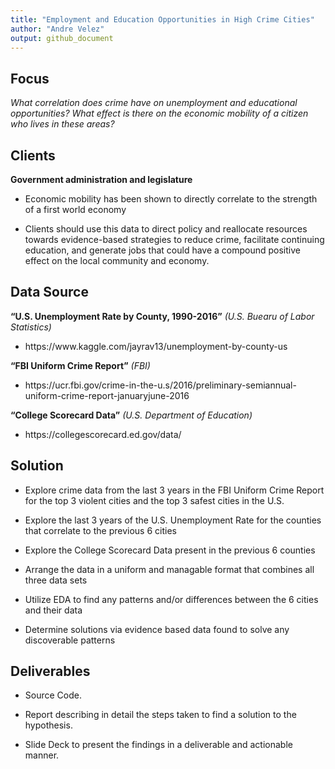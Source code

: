 ```yaml
---
title: "Employment and Education Opportunities in High Crime Cities"
author: "Andre Velez"
output: github_document
---
```


## __Focus__
_What correlation does crime have on unemployment and educational opportunities? What effect is there on the economic mobility of a citizen who lives in these areas?_ 


## __Clients__

__Government administration and legislature__

* Economic mobility has been shown to directly correlate to the strength of a first world economy

* Clients should use this data to direct policy and reallocate resources towards evidence-based strategies to reduce crime, facilitate continuing education, and generate jobs that could have a compound positive effect on the local community and economy.


## __Data Source__

__"U.S. Unemployment Rate by County, 1990-2016"__ _(U.S. Buearu of Labor Statistics)_ 

* https://www.kaggle.com/jayrav13/unemployment-by-county-us

__"FBI Uniform Crime Report"__ _(FBI)_

* https://ucr.fbi.gov/crime-in-the-u.s/2016/preliminary-semiannual-uniform-crime-report-januaryjune-2016

__"College Scorecard Data"__ _(U.S. Department of Education)_

* https://collegescorecard.ed.gov/data/


## __Solution__

* Explore crime data from the last 3 years in the FBI Uniform Crime Report for the top 3 violent cities and the top 3 safest cities in the U.S.

* Explore the last 3 years of the U.S. Unemployment Rate for the counties that correlate to the previous 6 cities

* Explore the College Scorecard Data present in the previous 6 counties

* Arrange the data in a uniform and managable format that combines all three data sets

* Utilize EDA to find any patterns and/or differences between the 6 cities and their data

* Determine solutions via evidence based data found to solve any discoverable patterns


## __Deliverables__

* Source Code.

* Report describing in detail the steps taken to find a solution to the hypothesis.

* Slide Deck to present the findings in a deliverable and actionable manner.